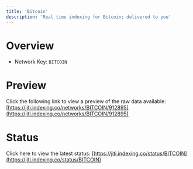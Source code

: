 ```yaml
---
title: 'Bitcoin'
description: 'Real time indexing for Bitcoin; delivered to you'
---
```


# Overview
- Network Key: `BITCOIN`

# Preview
Click the following link to view a preview of the raw data available: [https://jiti.indexing.co/networks/BITCOIN/912895](https://jiti.indexing.co/networks/BITCOIN/912895)

# Status
Click here to view the latest status: [https://jiti.indexing.co/status/BITCOIN](https://jiti.indexing.co/status/BITCOIN)
